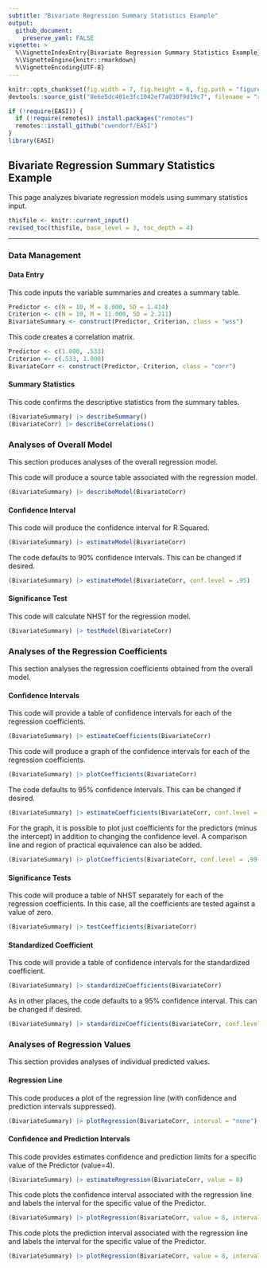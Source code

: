 ```yaml
---
subtitle: "Bivariate Regression Summary Statistics Example"
output:
  github_document:
    preserve_yaml: FALSE
vignette: >
  %\VignetteIndexEntry{Bivariate Regression Summary Statistics Example}
  %\VignetteEngine{knitr::rmarkdown}
  %\VignetteEncoding{UTF-8}
---
```


```r
knitr::opts_chunk$set(fig.width = 7, fig.height = 6, fig.path = "figures/", echo = TRUE, warning = FALSE, message = FALSE)
devtools::source_gist("8e6e5dc401e3fc1042ef7a030f9d19c7", filename = "revised_toc.R")
```

```r
if (!require(EASI)) {
  if (!require(remotes)) install.packages("remotes")
  remotes::install_github("cwendorf/EASI")
}
library(EASI)
```

## Bivariate Regression Summary Statistics Example

This page analyzes bivariate regression models using summary statistics input.

```r
thisfile <- knitr::current_input()
revised_toc(thisfile, base_level = 3, toc_depth = 4)
```

---

### Data Management

#### Data Entry

This code inputs the variable summaries and creates a summary table.
```r
Predictor <- c(N = 10, M = 8.000, SD = 1.414)
Criterion <- c(N = 10, M = 11.000, SD = 2.211)
BivariateSummary <- construct(Predictor, Criterion, class = "wss")
```

This code creates a correlation matrix.
```r
Predictor <- c(1.000, .533)
Criterion <- c(.533, 1.000)
BivariateCorr <- construct(Predictor, Criterion, class = "corr")
```

#### Summary Statistics

This code confirms the descriptive statistics from the summary tables.
```r
(BivariateSummary) |> describeSummary()
(BivariateCorr) |> describeCorrelations()
```

### Analyses of Overall Model

This section produces analyses of the overall regression model.

This code will produce a source table associated with the regression model.
```r
(BivariateSummary) |> describeModel(BivariateCorr)
```

#### Confidence Interval

This code will produce the confidence interval for R Squared.
```r
(BivariateSummary) |> estimateModel(BivariateCorr)
```

The code defaults to 90% confidence intervals. This can be changed if desired.
```r
(BivariateSummary) |> estimateModel(BivariateCorr, conf.level = .95)
```

#### Significance Test

This code will calculate NHST for the regression model.
```r
(BivariateSummary) |> testModel(BivariateCorr)
```

### Analyses of the Regression Coefficients

This section analyses the regression coefficients obtained from the overall model.

#### Confidence Intervals 

This code will provide a table of confidence intervals for each of the regression coefficients.
```r
(BivariateSummary) |> estimateCoefficients(BivariateCorr)
```

This code will produce a graph of the confidence intervals for each of the regression coefficients.
```r
(BivariateSummary) |> plotCoefficients(BivariateCorr)
```

The code defaults to 95% confidence intervals. This can be changed if desired.
```r
(BivariateSummary) |> estimateCoefficients(BivariateCorr, conf.level = .99)
```

For the graph, it is possible to plot just coefficients for the predictors (minus the intercept) in addition to changing the confidence level. A comparison line and region of practical equivalence can also be added.
```r
(BivariateSummary) |> plotCoefficients(BivariateCorr, conf.level = .99, line = 0, rope = c(-.5, .5), intercept = FALSE)
```

#### Significance Tests

This code will produce a table of NHST separately for each of the regression coefficients. In this case, all the coefficients are tested against a value of zero.
```r
(BivariateSummary) |> testCoefficients(BivariateCorr)
```

#### Standardized Coefficient

This code will provide a table of confidence intervals for the standardized coefficient.
```r
(BivariateSummary) |> standardizeCoefficients(BivariateCorr)
```

As in other places, the code defaults to a 95% confidence interval. This can be changed if desired.
```r
(BivariateSummary) |> standardizeCoefficients(BivariateCorr, conf.level = .99)
```

### Analyses of Regression Values

This section provides analyses of individual predicted values.

#### Regression Line

This code produces a plot of the regression line (with confidence and prediction intervals suppressed).
```r
(BivariateSummary) |> plotRegression(BivariateCorr, interval = "none")
```

#### Confidence and Prediction Intervals

This code provides estimates confidence and prediction limits for a specific value of the Predictor (value=4).
```r
(BivariateSummary) |> estimateRegression(BivariateCorr, value = 8)
```

This code plots the confidence interval associated with the regression line and labels the interval for the specific value of the Predictor.
```r
(BivariateSummary) |> plotRegression(BivariateCorr, value = 8, interval = "confidence")
```

This code plots the prediction interval associated with the regression line and labels the interval for the specific value of the Predictor.
```r
(BivariateSummary) |> plotRegression(BivariateCorr, value = 8, interval = "prediction")
```
